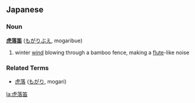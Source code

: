 ==Japanese==
===Noun===
'''[[虎]][[落]][[笛]]''' ([[もがりぶえ]], mogaribue)

#winter [[wind]] blowing through a bamboo fence, making a [[flute]]-like noise
===Related Terms===
*[[虎落]] ([[もがり]], mogari)

[[la:虎落笛]]
